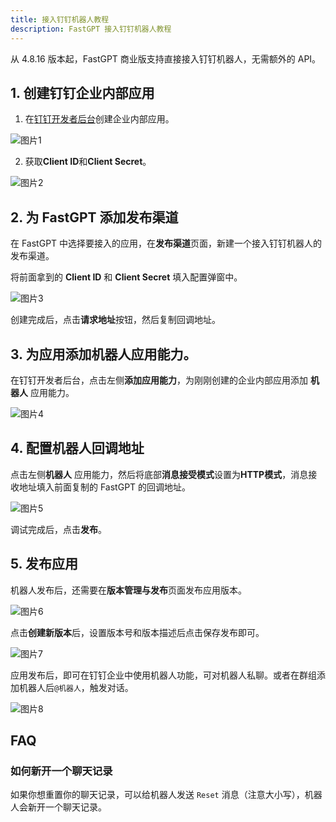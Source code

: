 ```yaml
---
title: 接入钉钉机器人教程
description: FastGPT 接入钉钉机器人教程
---
```


从 4.8.16 版本起，FastGPT 商业版支持直接接入钉钉机器人，无需额外的 API。

## 1. 创建钉钉企业内部应用

1. 在[钉钉开发者后台](https://open-dev.dingtalk.com/fe/app)创建企业内部应用。

![图片1](/imgs/dingtalk-bot-1.png)

2. 获取**Client ID**和**Client Secret**。

![图片2](/imgs/dingtalk-bot-2.png)

## 2. 为 FastGPT 添加发布渠道

在 FastGPT 中选择要接入的应用，在**发布渠道**页面，新建一个接入钉钉机器人的发布渠道。

将前面拿到的 **Client ID** 和 **Client Secret** 填入配置弹窗中。

![图片3](/imgs/dingtalk-bot-3.png)

创建完成后，点击**请求地址**按钮，然后复制回调地址。

## 3. 为应用添加**机器人**应用能力。

在钉钉开发者后台，点击左侧**添加应用能力**，为刚刚创建的企业内部应用添加 **机器人** 应用能力。

![图片4](/imgs/dingtalk-bot-4.png)

## 4. 配置机器人回调地址

点击左侧**机器人** 应用能力，然后将底部**消息接受模式**设置为**HTTP模式**，消息接收地址填入前面复制的 FastGPT 的回调地址。

![图片5](/imgs/dingtalk-bot-5.png)

调试完成后，点击**发布**。

## 5. 发布应用
机器人发布后，还需要在**版本管理与发布**页面发布应用版本。

![图片6](/imgs/dingtalk-bot-6.png)

点击**创建新版本**后，设置版本号和版本描述后点击保存发布即可。

![图片7](/imgs/dingtalk-bot-7.png)

应用发布后，即可在钉钉企业中使用机器人功能，可对机器人私聊。或者在群组添加机器人后`@机器人`，触发对话。

![图片8](/imgs/dingtalk-bot-8.png)


## FAQ

### 如何新开一个聊天记录

如果你想重置你的聊天记录，可以给机器人发送 `Reset` 消息（注意大小写），机器人会新开一个聊天记录。
